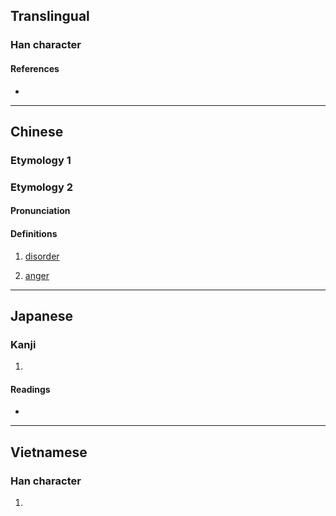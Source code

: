 {{character info/new}}
==Translingual==

===Han character===
{{Han char|rn=64|rad=手|as=06|sn=9|four=50048|canj=QYCK|ids=⿰扌交}}

====References====
* {{Han ref|kx=0430.120|dkj=12050|dj=0780.050|hdz=31875.030|uh=630D|ud=25357|bh=CED5|bd=52949}}

----

==Chinese==

===Etymology 1===
{{zh-see|校|v|to [[compare]]; to [[examine]]; to [[check]]}}

===Etymology 2===
{{zh-forms}}

====Pronunciation====
{{zh-pron
|m=jiāo
|mc=y
|oc=y
|cat=
}}

====Definitions====
{{zh-hanzi}}

# {{zh-hd}} [[disorder]]
# {{zh-hd}} [[anger]]

----

==Japanese==

===Kanji===
{{ja-kanji|grade=|rs=手06}}

# {{rfdef|ja|sort=手06}}

====Readings====
* {{ja-readings|on=[[こう]] (kō), [[きょう]] (kyō)|kun=[[はかる]] (hakaru)}}

----

==Vietnamese==

===Han character===
{{vi-hantu|gieo|rs=手06}}

# {{rfdef|vi|sort=手06}}